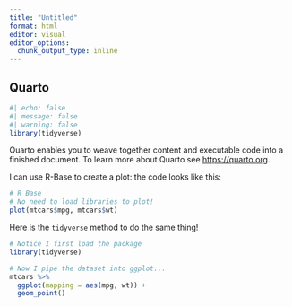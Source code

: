 ```yaml
---
title: "Untitled"
format: html
editor: visual
editor_options: 
  chunk_output_type: inline
---
```


## Quarto

```r
#| echo: false
#| message: false
#| warning: false
library(tidyverse)

```

Quarto enables you to weave together content and executable code into a finished document. To learn more about Quarto see <https://quarto.org>.

I can use R-Base to create a plot: the code looks like this:

```r
# R Base
# No need to load libraries to plot!
plot(mtcars$mpg, mtcars$wt)
```

Here is the `tidyverse` method to do the same thing!

```r
# Notice I first load the package
library(tidyverse)

# Now I pipe the dataset into ggplot... 
mtcars %>% 
  ggplot(mapping = aes(mpg, wt)) + 
  geom_point()
```
